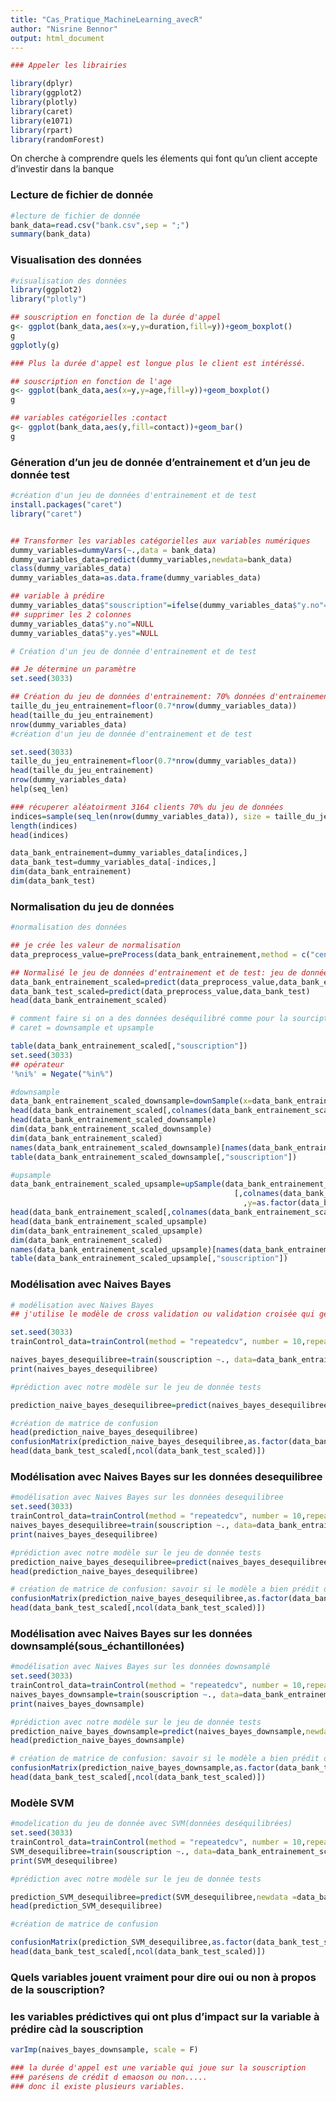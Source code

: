 ```yaml
---
title: "Cas_Pratique_MachineLearning_avecR"
author: "Nisrine Bennor"
output: html_document
---
```

```r
### Appeler les librairies
```

```r
library(dplyr)
library(ggplot2)
library(plotly)
library(caret)
library(e1071)
library(rpart)
library(randomForest)
```
On cherche à comprendre quels les élements qui font qu'un client accepte d'investir dans la banque 

### Lecture de fichier de donnée
```r
#lecture de fichier de donnée
bank_data=read.csv("bank.csv",sep = ";")
summary(bank_data)

```

### Visualisation des données

```r
#visualisation des données
library(ggplot2)
library("plotly")

## souscription en fonction de la durée d'appel
g<- ggplot(bank_data,aes(x=y,y=duration,fill=y))+geom_boxplot()
g
ggplotly(g)

### Plus la durée d'appel est longue plus le client est intéréssé.

## souscription en fonction de l'age 
g<- ggplot(bank_data,aes(x=y,y=age,fill=y))+geom_boxplot()
g

## variables catégorielles :contact 
g<- ggplot(bank_data,aes(y,fill=contact))+geom_bar()
g


```

### Géneration d'un jeu de donnée d'entrainement et d'un jeu de donnée test

```r
#création d'un jeu de données d'entrainement et de test
install.packages("caret")
library("caret")


## Transformer les variables catégorielles aux variables numériques 
dummy_variables=dummyVars(~.,data = bank_data)
dummy_variables_data=predict(dummy_variables,newdata=bank_data)
class(dummy_variables_data)
dummy_variables_data=as.data.frame(dummy_variables_data)

## variable à prédire 
dummy_variables_data$"souscription"=ifelse(dummy_variables_data$"y.no"==1, "no", "yes")
## supprimer les 2 colonnes 
dummy_variables_data$"y.no"=NULL
dummy_variables_data$"y.yes"=NULL

# Création d'un jeu de donnée d'entrainement et de test

## Je détermine un paramètre 
set.seed(3033)

## Création du jeu de données d'entrainement: 70% données d'entrainement et 30% pour les données test 
taille_du_jeu_entrainement=floor(0.7*nrow(dummy_variables_data))
head(taille_du_jeu_entrainement)
nrow(dummy_variables_data)
#création d'un jeu de donnée d'entrainement et de test

set.seed(3033)
taille_du_jeu_entrainement=floor(0.7*nrow(dummy_variables_data))
head(taille_du_jeu_entrainement)
nrow(dummy_variables_data)
help(seq_len)

### récuperer aléatoirment 3164 clients 70% du jeu de données 
indices=sample(seq_len(nrow(dummy_variables_data)), size = taille_du_jeu_entrainement)
length(indices)
head(indices)

data_bank_entrainement=dummy_variables_data[indices,]
data_bank_test=dummy_variables_data[-indices,]
dim(data_bank_entrainement)
dim(data_bank_test)
```
### Normalisation du jeu de données

```r
#normalisation des données 

## je crée les valeur de normalisation
data_preprocess_value=preProcess(data_bank_entrainement,method = c("center","scale"))

## Normalisé le jeu de données d'entrainement et de test: jeu de données normalisé càd à l'échelle
data_bank_entrainement_scaled=predict(data_preprocess_value,data_bank_entrainement)
data_bank_test_scaled=predict(data_preprocess_value,data_bank_test)
head(data_bank_entrainement_scaled)

# comment faire si on a des données deséquilibré comme pour la sourciption: Plus de non que de oui 
# caret = downsample et upsample

table(data_bank_entrainement_scaled[,"souscription"])
set.seed(3033)
## opérateur
'%ni%' = Negate("%in%")

#downsample
data_bank_entrainement_scaled_downsample=downSample(x=data_bank_entrainement_scaled[,colnames(data_bank_entrainement_scaled) %ni% "souscription"] ,y=as.factor(data_bank_entrainement_scaled$"souscription"))
head(data_bank_entrainement_scaled[,colnames(data_bank_entrainement_scaled) %ni% "souscription"])
head(data_bank_entrainement_scaled_downsample)
dim(data_bank_entrainement_scaled_downsample)
dim(data_bank_entrainement_scaled)
names(data_bank_entrainement_scaled_downsample)[names(data_bank_entrainement_scaled_downsample)=="Class"]="souscription"
table(data_bank_entrainement_scaled_downsample[,"souscription"])

#upsample
data_bank_entrainement_scaled_upsample=upSample(data_bank_entrainement_scaled
                                                  [,colnames(data_bank_entrainement_scaled) %ni% "souscription"]
                                                    ,y=as.factor(data_bank_entrainement_scaled$"souscription"))
head(data_bank_entrainement_scaled[,colnames(data_bank_entrainement_scaled) %ni% "souscription"])
head(data_bank_entrainement_scaled_upsample)
dim(data_bank_entrainement_scaled_upsample)
dim(data_bank_entrainement_scaled)
names(data_bank_entrainement_scaled_upsample)[names(data_bank_entrainement_scaled_upsample)=="Class"]="souscription"
table(data_bank_entrainement_scaled_upsample[,"souscription"])
```

### Modélisation avec Naives Bayes
```r
# modélisation avec Naives Bayes
## j'utilise le modèle de cross validation ou validation croisée qui génère une valeur de précision pour savoir si notre mosèle est bon ou pas sur nos données. 

set.seed(3033)
trainControl_data=trainControl(method = "repeatedcv", number = 10,repeats = 3)

naives_bayes_desequilibree=train(souscription ~., data=data_bank_entrainement_scaled, method="nb", preProcess=NULL)
print(naives_bayes_desequilibree)

#prédiction avec notre modèle sur le jeu de donnée tests

prediction_naive_bayes_desequilibree=predict(naives_bayes_desequilibree,newdata =data_bank_test_scaled[,-ncol(data_bank_test_scaled)])

#création de matrice de confusion 
head(prediction_naive_bayes_desequilibree)
confusionMatrix(prediction_naive_bayes_desequilibree,as.factor(data_bank_test_scaled[,ncol(data_bank_test_scaled)]))
head(data_bank_test_scaled[,ncol(data_bank_test_scaled)])
```

### Modélisation avec Naives Bayes sur les données desequilibree
```r
#modélisation avec Naives Bayes sur les données desequilibree
set.seed(3033)
trainControl_data=trainControl(method = "repeatedcv", number = 10,repeats = 5)
naives_bayes_desequilibree=train(souscription ~., data=data_bank_entrainement_scaled, method="nb", preProcess=NULL)
print(naives_bayes_desequilibree)

#prédiction avec notre modèle sur le jeu de donnée tests
prediction_naive_bayes_desequilibree=predict(naives_bayes_desequilibree,newdata =data_bank_test_scaled[,-ncol(data_bank_test_scaled)])
head(prediction_naive_bayes_desequilibree)

# création de matrice de confusion: savoir si le modèle a bien prédit ou pas afin de comparer la prédiction au vrai réponse qui se trouve dans le jeu de données tests et dans la dernière colonne.  
confusionMatrix(prediction_naive_bayes_desequilibree,as.factor(data_bank_test_scaled[,ncol(data_bank_test_scaled)]))
head(data_bank_test_scaled[,ncol(data_bank_test_scaled)])
```

### Modélisation avec Naives Bayes sur les données downsamplé(sous_échantillonées)
```r
#modélisation avec Naives Bayes sur les données downsamplé
set.seed(3033)
trainControl_data=trainControl(method = "repeatedcv", number = 10,repeats = 5)
naives_bayes_downsample=train(souscription ~., data=data_bank_entrainement_scaled_downsample, method="nb", preProcess=NULL)
print(naives_bayes_downsample)

#prédiction avec notre modèle sur le jeu de donnée tests
prediction_naive_bayes_downsample=predict(naives_bayes_downsample,newdata =data_bank_test_scaled[,-ncol(data_bank_test_scaled)])
head(prediction_naive_bayes_downsample)

# création de matrice de confusion: savoir si le modèle a bien prédit ou pas afin de comparer la prédiction au vrai réponse qui se trouve dans le jeu de données tests et dans la dernière colonne.  
confusionMatrix(prediction_naive_bayes_downsample,as.factor(data_bank_test_scaled[,ncol(data_bank_test_scaled)]))
head(data_bank_test_scaled[,ncol(data_bank_test_scaled)])
```

### Modèle SVM

```r
#modelication du jeu de donnée avec SVM(données deséquilibrées)
set.seed(3033)
trainControl_data=trainControl(method = "repeatedcv", number = 10,repeats = 5)
SVM_desequilibree=train(souscription ~., data=data_bank_entrainement_scaled, method="svmLinear", preProcess=NULL)
print(SVM_desequilibree)

#prédiction avec notre modèle sur le jeu de donnée tests

prediction_SVM_desequilibree=predict(SVM_desequilibree,newdata =data_bank_test_scaled[,-ncol(data_bank_test_scaled)])
head(prediction_SVM_desequilibree)

#création de matrice de confusion 

confusionMatrix(prediction_SVM_desequilibree,as.factor(data_bank_test_scaled[,ncol(data_bank_test_scaled)]))
head(data_bank_test_scaled[,ncol(data_bank_test_scaled)])
```

### Quels variables jouent vraiment pour dire oui ou non à propos de la souscription?
### les variables prédictives qui ont plus d'impact sur la variable à prédire càd la souscription

```r
varImp(naives_bayes_downsample, scale = F)

### la durée d'appel est une variable qui joue sur la souscription
### parésens de crédit d emaoson ou non.....
### donc il existe plusieurs variables. 
```

